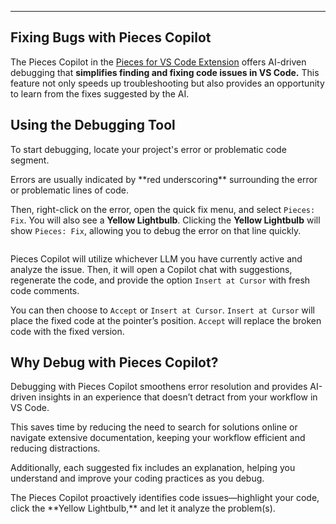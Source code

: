 ***

## Fixing Bugs with Pieces Copilot

The Pieces Copilot in the <a target="_blank" href="https://marketplace.visualstudio.com/items?itemName=MeshIntelligentTechnologiesInc.pieces-vscode">Pieces for VS Code Extension</a> offers AI-driven debugging that **simplifies finding and fixing code issues in VS Code.** This feature not only speeds up troubleshooting but also provides an opportunity to learn from the fixes suggested by the AI.

## Using the Debugging Tool

To start debugging, locate your project's error or problematic code segment.

<Callout type="tip">
  Errors are usually indicated by **red underscoring** surrounding the error or problematic lines of code.
</Callout>

Then, right-click on the error, open the quick fix menu, and select `Pieces: Fix`. You will also see a **Yellow Lightbulb**. Clicking the **Yellow Lightbulb** will show `Pieces: Fix`, allowing you to debug the error on that line quickly.

<Image src="https://storage.googleapis.com/hashnode_product_documentation_assets/vs_code_extension_assets/pieces_copilot/debugging_errors/pieces_fix_quick_action.gif" alt="" align="center" fullwidth="true" />

Pieces Copilot will utilize whichever LLM you have currently active and analyze the issue. Then, it will open a Copilot chat with suggestions, regenerate the code, and provide the option `Insert at Cursor` with fresh code comments.

You can then choose to `Accept` or `Insert at Cursor`. `Insert at Cursor` will place the fixed code at the pointer’s position. `Accept` will replace the broken code with the fixed version.

## Why Debug with Pieces Copilot?

Debugging with Pieces Copilot smoothens error resolution and provides AI-driven insights in an experience that doesn’t detract from your workflow in VS Code.

This saves time by reducing the need to search for solutions online or navigate extensive documentation, keeping your workflow efficient and reducing distractions.

Additionally, each suggested fix includes an explanation, helping you understand and improve your coding practices as you debug.

<Callout type="tip">
  The Pieces Copilot proactively identifies code issues—highlight your code, click the **Yellow Lightbulb,** and let it analyze the problem(s).
</Callout>
